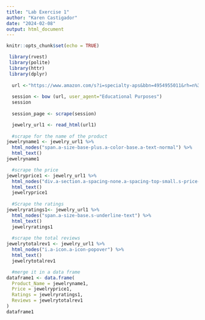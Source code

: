 ```yaml
---
title: "Lab Exercise 1"
author: "Karen Castigador"
date: "2024-02-08"
output: html_document
---
```


```r
knitr::opts_chunk$set(echo = TRUE)
```

```r

 library(rvest)
 library(polite)
 library(httr)
 library(dplyr)
  
  url <-"https://www.amazon.com/s?i=specialty-aps&bbn=4954955011&rh=n%3A4954955011%2Cn%3A%212617942011%2Cn%3A12896081&ref=nav_em__nav_desktop_sa_intl__beading_jewelry_making_0_2_8_3"
   
  session <- bow (url, user_agent="Educational Purposes")
  session
  
  session_page <- scrape(session)

```

```r
  jewelry_url1 <- read_html(url1)
   
  #scrape for the name of the product
jewelryname1 <- jewelry_url1 %>%
  html_nodes("span.a-size-base-plus.a-color-base.a-text-normal") %>%
  html_text()
jewelryname1

  #scrape the price
jewelryprice1 <- jewelry_url1 %>%
  html_nodes("div.a-section.a-spacing-none.a-spacing-top-small.s-price-instructions-style") %>%
  html_text()
  jewelryprice1
  
  #Scrape the ratings
jewelryratings1<- jewelry_url1 %>%
  html_nodes("span.a-size-base.s-underline-text") %>%
  html_text()
  jewelryratings1
  
  #scrape the total reviews
jewelrytotalrev1 <- jewelry_url1 %>%
  html_nodes("i.a-icon.a-icon-popover") %>%
  html_text()
  jewelrytotalrev1

  #merge it in a data frame
dataframe1 <- data.frame(
  Product_Name = jewelryname1,
  Price = jewelryprice1,
  Ratings = jewelryratings1,
  Reviews = jewelrytotalrev1
)
dataframe1
```